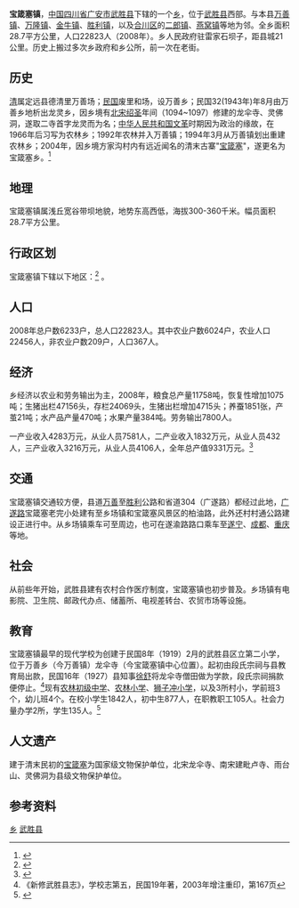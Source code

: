 {{更新|1=行政区划代码|time=2020-02-11T18:46:16+00:00}}
{{中国乡级行政区|51/16/22/212/000}}

'''宝箴塞镇'''，[[中华人民共和国|中国]][[四川省|四川省]][[广安市|广安市]][[武胜县|武胜县]]下辖的一个[[乡|乡]]，位于[[武胜县|武胜县]]西部。与本县[[万善镇|万善镇]]、[[万隆镇|万隆镇]]、[[金牛镇|金牛镇]]、[[胜利镇|胜利镇]]，以及[[合川区|合川区]]的[[二郎镇|二郎镇]]、[[燕窝镇|燕窝镇]]等地为邻。全乡面积28.7平方公里，人口22823人（2008年）。乡人民政府驻雷家石坝子，距县城21公里。历史上搬过多次乡政府和乡公所，前一次在老街。

==历史==
[[清|清]]属定远县德清里万善场；[[中華民國|民国]]废里和场，设万善乡；民国32(1943年)年8月由万善乡地析出龙灵乡，因乡境有[[北宋|北宋]][[绍圣|绍圣]]年间（1094~1097）修建的龙伞寺、灵佛洞，遂取二寺首字龙灵而为名；[[中华人民共和国|中华人民共和国]][[文革|文革]]时期因为政治的缘故，在1966年后习写为农林乡；1992年农林并入万善镇；1994年3月从万善镇划出重建农林乡；2004年，因乡境方家沟村内有远近闻名的清末古寨"[[宝箴塞|宝箴塞]]"，遂更名为宝箴塞乡。<ref name="wslt">{{cite web| language=| publisher=武胜县人民政府| title=宝箴塞乡概况| url=http://www.wusheng.gov.cn/News_View.asp?NewsID=3553| author=| date=| accessdate=2010年1月4日}}{{dead link|date=2017年12月 |bot=InternetArchiveBot |fix-attempted=yes }}</ref>

==地理==
宝箴塞镇属浅丘宽谷带坝地貌，地势东高西低，海拔300-360千米。幅员面积28.7平方公里。

== 行政区划 ==
宝箴塞镇下辖以下地区：<ref>{{PRC admin/ref sgc|51/16/22/212/000}}</ref>
{{PRC admin/children|51/16/22/212/000}}。

==人口==
2008年总户数6233户，总人口22823人。其中农业户数6024户，农业人口22456人，非农业户数209户，人口367人。

==经济==
乡经济以农业和劳务输出为主，2008年，粮食总产量11758吨，恢复性增加1075吨；生猪出栏47156头，存栏24069头，生猪出栏增加4715头；养蚕1851张，产茧21吨；水产品产量470吨；水果产量384吨。劳务输出7800人。

一产业收入4283万元，从业人员7581人，二产业收入1832万元，从业人员432人，三产业收入3216万元，从业人员4106人，全年总产值9331万元。<ref name="wslt">{{cite web| language=| publisher=武胜县人民政府| title=宝箴塞乡概况| url=http://www.wusheng.gov.cn/News_View.asp?NewsID=3553| author=| date=| accessdate=2010年1月4日}}{{dead link|date=2017年12月 |bot=InternetArchiveBot |fix-attempted=yes }}</ref>

==交通==
宝箴塞镇交通较方便，县道[[万善|万善]]至[[胜利|胜利]]公路和省道304（广遂路）都经过此地，[[广遂路|广遂路]]宝箴塞老完小处建有至乡场镇和宝箴塞风景区的柏油路，此外还村村通公路建设正进行中。从乡场镇乘车可至周边，也可在遂渝路路口乘车至[[遂宁|遂宁]]、[[成都|成都]]、[[重庆|重庆]]等地。

==社会==
从前些年开始，武胜县建有农村合作医疗制度，宝箴塞镇也初步普及。乡场镇有电影院、卫生院、邮政代办点、储蓄所、电视差转台、农贸市场等设施。

==教育==
宝箴塞镇最早的现代学校为创建于民国8年（1919）2月的武胜县区立第二小学，位于万善乡（今万善镇）龙伞寺（今宝箴塞镇中心位置）。起初由段氏宗祠与县教育局出款，民国16年（1927）县知事[[徐舒|徐舒]]将龙伞寺僧田做为学款，段氏宗祠捐款便停止。<ref name="xxwsxz">《新修武胜县志》，学校志第五，民国19年著，2003年增注重印，第167页</ref>现有[[农林初级中学|农林初级中学]]、[[武胜县农林小学|农林小学]]、[[狮子冲小学|狮子冲小学]]，以及3所村小，学前班3个，幼儿班4个。在校小学生1842人，初中生877人，在职教职工105人。社会力量办学2所，学生135人。<ref name="wslt">{{cite web| language=| publisher=武胜县人民政府| title=宝箴塞乡概况| url=http://www.wusheng.gov.cn/News_View.asp?NewsID=3553| author=| date=| accessdate=2010年1月4日}}{{dead link|date=2017年12月 |bot=InternetArchiveBot |fix-attempted=yes }}</ref>

==人文遗产==
建于清末民初的[[宝箴塞|宝箴塞]]为国家级文物保护单位，北宋龙伞寺、南宋建毗卢寺、雨台山、灵佛洞为县级文物保护单位。

==参考资料==
{{Reflist}}


{{武胜县行政区划}}
[[Category:武胜县行政区划|乡]]
[[Category:广安乡级行政区划|武胜县]]
